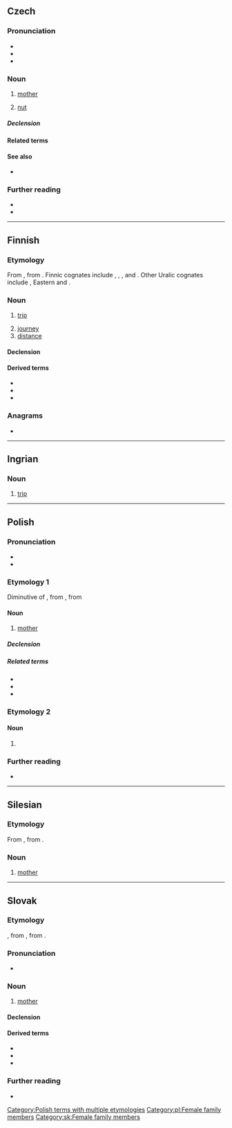 {{also|mátka}}
==Czech==

===Pronunciation===
* {{IPA|cs|/ˈmatka/}}
* {{audio|cs|Cs-matka.ogg|audio}}
* {{rhymes|cs|atka}}

===Noun===
{{cs-noun|g=f}}

# [[mother]]
#: {{syn|cs|máma|mamka|maminka|máti|mutr|mateř}}
#: {{ant|cs|otec}}
# [[nut]] {{gloss|of a bolt}}
#: {{syn|cs|matice}}

=====Declension=====
{{cs-decl-noun-auto|f|mat|k|a}}

====Related terms====
{{rel3|cs|máma|mamka|maminka|matička|máti|mateř|mateřský|mateřství|mateřídouška}}

====See also====
* {{l|cs|šroub}} {{qualifier|bolt}}

===Further reading===
* {{R:PSJC}}
* {{R:SSJC}}

{{topics|cs|Female family members}}

----

==Finnish==

===Etymology===
From {{inh|fi|fiu-fin-pro|*matka}}, from {{inh|fi|urj-pro|*mëtka}}. Finnic cognates include {{cog|izh|matka}}, {{cog|krl|matka}}, {{cog|liv|matkā}}, {{cog|vep|matk}} and {{cog|vot|matka}}. Other Uralic cognates include {{cog|se|muotki}}, Eastern {{cog|kca||tr=muγət}} and {{cog|sel||tr=mi̮ti̮}}.

===Noun===
{{fi-noun}}

# [[trip]]
#: {{ux|fi|Guamille on '''matkaa''' 76 kilometriä.|The '''trip''' to Guam is 76 kilometres.}}
# [[journey]]
# [[distance]]

====Declension====
{{fi-decl-kala|matk|||a}}

====Derived terms====
* {{l|fi|matkata}}
* {{l|fi|matkia}}
* {{l|fi|matkustaa}}

===Anagrams===
* {{anagrams|fi|a=aakmt|kamat}}

----

==Ingrian==

===Noun===
{{head|izh|noun}}

# [[trip]]

----

==Polish==

===Pronunciation===
* {{pl-IPA}}
* {{audio|pl|Pl-matka.ogg|audio}}

===Etymology 1===
Diminutive of {{der|pl|zlw-opl|mać}}, from {{der|pl|sla-pro|*mati}}, from {{der|pl|ine-pro|*méh₂tēr}}

====Noun====
{{pl-noun|f}}

# [[mother]]

=====Declension=====
{{pl-decl-noun
|matka|matki
|matki|matek
|matce|matkom
|matkę|matki
|matką|matkami
|matce|matkach
|matko|matki
}}

=====Related terms=====
* {{l|pl|matczyny|pos=adjective}}
* {{l|pl|mama|pos=casual}}
* {{l|pl|mamusia|pos=diminutive}}

===Etymology 2===

====Noun====
{{pl-noun|f}}

# {{diminutive of|pl|mata}}

===Further reading===
* {{R:PWN}}

[[Category:Polish terms with multiple etymologies]]
[[Category:pl:Female family members]]

----

==Silesian==

===Etymology===
From {{der|szl|sla-pro|*mati}}, from {{der|szl|ine-pro|*méh₂tēr}}.

===Noun===
{{head|szl|noun|g=f}}

# [[mother]]

----

==Slovak==

===Etymology===
{{suffix|sk|mať|ka}}, from {{der|sk|sla-pro|*mati}}, from {{der|sk|ine-pro|*méh₂tēr}}.

===Pronunciation===
* {{IPA|sk|/ˈmatka/}}

===Noun===
{{sk-noun|g=f|gen=matky|pl=matky|genpl=matiek|decl=žena}}

# [[mother]]
#: {{syn|sk|mať|mama|mamička|mater}}

====Declension====
{{sk-decl-noun|matka|matky|matke|matku|matke|matkou|matky|matiek|matkám|matky|matkách|matkami}}

====Derived terms====
* {{l|sk|materský}}
* {{l|sk|materinský}}
* {{l|sk|matkin}}

===Further reading===
* {{R:SDK}}

[[Category:sk:Female family members]]